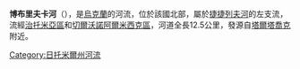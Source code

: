 '''博布里夫卡河'''（{{lang-uk|Бобрівка}}），是[[烏克蘭|烏克蘭]]的河流，位於該國北部，屬於[[捷捷列夫河|捷捷列夫河]]的左支流，流經[[治托米亞區|治托米亞區]]和[[切爾沃諾阿爾米西克區|切爾沃諾阿爾米西克區]]，河道全長12.5公里，發源自[[塔爾塔喬克|塔爾塔喬克]]附近。

{{DEFAULTSORT:Бобрівка (притока Тетерева)}}
[[Category:日托米爾州河流|Category:日托米爾州河流]]


{{Ukraine-river-stub}}